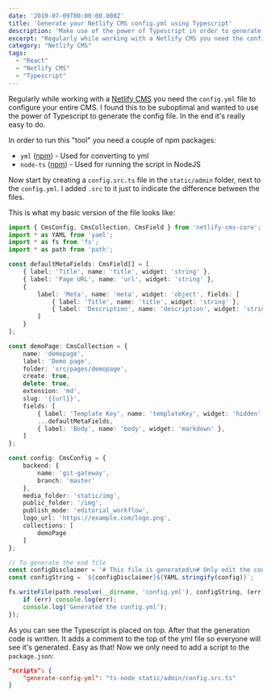 ```yaml
---
date: '2019-07-09T00:00:00.000Z'
title: 'Generate your Netlify CMS config.yml using Typescript'
description: 'Make use of the power of Typescript in order to generate a Netlify CMS config.yml.'
excerpt: "Regularly while working with a Netlify CMS you need the config.yml file to configure your entire CMS. I found this to be suboptimal and wanted to use the power of Typescript to generate the config file. In the end it's really easy to do."
category: "Netlify CMS"
tags:
  - "React"
  - "Netlify CMS"
  - "Typescript"
---
```


Regularly while working with a [Netlify CMS](https://www.netlifycms.org/) you need the `config.yml` file to configure your entire CMS. I found this to be suboptimal and wanted to use the power of Typescript to generate the config file. In the end it's really easy to do.

In order to run this "tool" you need a couple of npm packages:
 - `yml` ([npm](https://www.npmjs.com/package/yaml)) - Used for converting to yml
 - `node-ts` ([npm](https://www.npmjs.com/package/ts-node)) - Used for running the script in NodeJS

Now start by creating a `config.src.ts` file in the `static/admin` folder, next to the `config.yml`. I added `.src` to it just to indicate the difference between the files.

This is what my basic version of the file looks like:

```typescript
import { CmsConfig, CmsCollection, CmsField } from 'netlify-cms-core';
import * as YAML from 'yaml';
import * as fs from 'fs';
import * as path from 'path';

const defaultMetaFields: CmsField[] = [
    { label: 'Title', name: 'title', widget: 'string' },
    { label: 'Page URL', name: 'url', widget: 'string' },
    {
        label: 'Meta', name: 'meta', widget: 'object', fields: [
            { label: 'Title', name: 'title', widget: 'string' },
            { label: 'Description', name: 'description', widget: 'string' }
        ]
    }
];

const demoPage: CmsCollection = {
    name: 'demopage',
    label: 'Demo page',
    folder: 'src/pages/demopage',
    create: true,
    delete: true,
    extension: 'md',
    slug: '{{url}}',
    fields: [
        { label: 'Template Key', name: 'templateKey', widget: 'hidden', default: 'demoPage' },
        ...defaultMetaFields,
        { label: 'Body', name: 'body', widget: 'markdown' },
    ]
};

const config: CmsConfig = {
    backend: {
        name: 'git-gateway',
        branch: 'master'
    },
    media_folder: 'static/img',
    public_folder: '/img',
    publish_mode: 'editorial_workflow',
    logo_url: 'https://example.com/logo.png',
    collections: [
        demoPage
    ]
};

// To generate the end file
const configDisclaimer = '# This file is generated\n# Only edit the config.src.ts file\n\n'; 
const configString = `${configDisclaimer}${YAML.stringify(config)}`;

fs.writeFile(path.resolve(__dirname, 'config.yml'), configString, (err) => {
    if (err) console.log(err);
    console.log('Generated the config.yml');
});
```

As you can see the Typescript is placed on top. After that the generation code is written. It adds a comment to the top of the yml file so everyone will see it's generated. Easy as that! Now we only need to add a script to the `package.json`:

```json
"scripts": {
    "generate-config-yml": "ts-node static/admin/config.src.ts"
}
```
